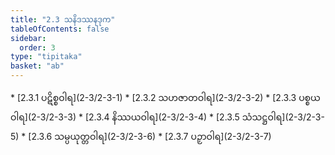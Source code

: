 ```yaml
---
title: "2.3 သနိဒဿနဒုက"
tableOfContents: false
sidebar:
  order: 3
type: "tipitaka"
basket: "ab"
---
```



<DynamicBreadcrumb />



<TableOfContents>
* [2.3.1 ပဋိစ္စဝါရ](2-3/2-3-1)
* [2.3.2 သဟဇာတဝါရ](2-3/2-3-2)
* [2.3.3 ပစ္စယဝါရ](2-3/2-3-3)
* [2.3.4 နိဿယဝါရ](2-3/2-3-4)
* [2.3.5 သံသဋ္ဌဝါရ](2-3/2-3-5)
* [2.3.6 သမ္ပယုတ္တဝါရ](2-3/2-3-6)
* [2.3.7 ပဉှာဝါရ](2-3/2-3-7)
</TableOfContents>